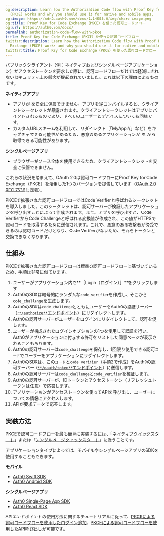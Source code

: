 ```yaml
---
og:description: Learn how the Authorization Code flow with Proof Key for Code Exchange
  (PKCE) works and why you should use it for native and mobile apps.
og:image: https://cdn2.auth0.com/docs/1.14553.0/img/share-image.png
og:title: Proof Key for Code Exchange（PKCE）を使った認可コードフロー
og:url: https://auth0.com/docs/
permalink: authorization-code-flow-with-pkce
title: Proof Key for Code Exchange（PKCE）を使った認可コードフロー
twitter:description: Learn how the Authorization Code flow with Proof Key for Code
  Exchange (PKCE) works and why you should use it for native and mobile apps.
twitter:title: Proof Key for Code Exchange（PKCE）を使った認可コードフロー
---
```


パブリッククライアント（例：ネイティブおよびシングルページアプリケーション）がアクセストークンを要求した際に、認可コードフローだけでは軽減しきれないセキュリティ上の懸念が提起されていました。これは以下の理由によるものです。

**ネイティブアプリ**

* アプリが を安全に保管できません。アプリを逆コンパイルすると、クライアントシークレットが暴露されます。クライアントシークレットはアプリにバインドされるものであり、すべてのユーザーとデバイスについても同様です。
* カスタムURLスキームを利用して、リダイレクト（「MyApp://」など）をキャプチャできる可能性があるため、悪意のあるアプリケーションが  を から取得できる可能性があります。

**シングルページアプリ**

* ブラウザーがソース全体を使用できるため、クライアントシークレットを安全に保管できません。

これらの状況を踏まえて、OAuth 2.0は認可コードフローにProof Key for Code Exchange（PKCE）を活用した1つのバージョンを提供しています（[OAuth 2.0 RFC 7636](https://tools.ietf.org/html/rfc7636)に定義）。

PKCEで拡張された認可コードフローではCode Verifierと呼ばれるシークレットを導入しました。このシークレットは、認可サーバーが検証したアプリケーションを呼び出すことによって作成されます。また、アプリを呼び出すと、Code VerifierからCode Challengeと呼ばれる変換値が作成され、この値がHTTPSで認可コードを取得するために送信されます。これで、悪意のある攻撃者が傍受できるのは認可コードだけとなり、Code Verifierがないため、それをトークンと交換できなくなります。

## 仕組み

PKCEで拡張された認可コードフローは[標準の認可コードフロー](/login/flows/authorization-code-flow)に基づいているため、手順は非常に似ています。

1. ユーザーがアプリケーション内で**［Login（ログイン）］**をクリックします
2. Auth0のSDKは暗号的にランダムな`code_verifier`を作成し、そこから`code_challenge`を生成します。
3. Auth0のSDKは`code_challenge`とともにユーザーをAuth0の認証サーバー（[`**/authorize**`エンドポイント](/api/authentication#authorization-code-grant-pkce-)）にリダイレクトします。
4. Auth0の認可サーバーがユーザーをログインにリダイレクトして、認可を促します。
5. ユーザーが構成されたログインオプションの1つを使用して認証を行い、Auth0がアプリケーションに付与する許可をリストした同意ページが表示されることもあります。
6. Auth0の認可サーバーは`code_challenge`を保存し、1回限り使用できる認可`コード`でユーザーをアプリケーションにリダイレクトします。
7. Auth0のSDKは、この`コード`と`code_verifier`（手順2で作成）をAuth0の認可サーバー`（`[`**/oauth/token**`エンドポイント](/api/authentication?http#authorization-code-flow-with-pkce44)）に送信します。
8. Auth0の認可サーバーは`code_challenge`と`code_verifier`を検証します。
9. Auth0の認可サーバーが、IDトークンとアクセストークン（リフレッシュトークンは任意）で応答します。
10. アプリケーションがアクセストークンを使ってAPIを呼び出し、ユーザーについての情報にアクセスします。
11. APIが要求データで応答します。



## 実装方法

PKCEで認可コードフローを最も簡単に実装するには、「[ネイティブクイックスタート](/quickstart/native)」または「[シングルページクイックスタート](/quickstart/spa)」に従うことです。

アプリケーションタイプによっては、モバイルやシングルページアプリのSDKを使用することもできます。

**モバイル**

* [Auth0 Swift SDK](/libraries/auth0-swift)
* [Auth0 Android SDK](/libraries/auth0-android)

**シングルページアプリ**

* [Auth0 Single-Page App SDK](/libraries/auth0-single-page-app-sdk)
* [Auth0 React SDK](/libraries/auth0-react)



APIエンドポイントの使用方法に関するチュートリアルに従って、[PKCEによる認可コードフローを使用したログイン追加](/login/authentication/add-login-using-the-authorization-code-flow-with-pkce)、[PKCEによる認可コードフローを使用したAPI呼び出し](/login/flows/call-your-api-using-the-authorization-code-flow-with-pkce)が可能です。